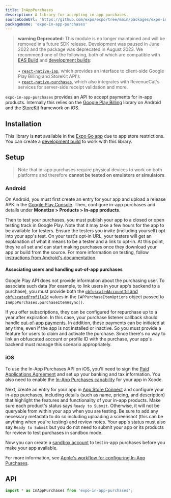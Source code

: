 ```yaml
---
title: InAppPurchases
description: A library for accepting in-app purchases.
sourceCodeUrl: 'https://github.com/expo/expo/tree/main/packages/expo-in-app-purchases'
packageName: 'expo-in-app-purchases'
---
```



> **warning** **Deprecated:** This module is no longer maintained and will be removed in a future SDK release. Development was paused in June 2022 and the package was deprecated in August 2023. We recommend one of the following, both of which are compatible with [EAS Build](/build/introduction/) and [development builds](/develop/development-builds/use-development-builds/):<br/><br/>
> • [`react-native-iap`](https://github.com/dooboolab/react-native-iap), which provides an interface to client-side Google Play Billing and StoreKit API's<br/>
> • [`react-native-purchases`](https://www.revenuecat.com/blog/engineering/expo-in-app-purchase-tutorial/), which also integrates with RevenueCat's services for server-side receipt validation and more.

`expo-in-app-purchases` provides an API to accept payments for in-app products. Internally this relies on the [Google Play Billing](https://developer.android.com/google/play/billing/integrate) library on Android and the [StoreKit](https://developer.apple.com/documentation/storekit?language=objc) framework on iOS.

<PlatformsSection android ios />

## Installation

This library is **not** available in the [Expo Go app](https://expo.dev/go) due to app store restrictions. You can create a [development build](/develop/development-builds/create-a-build/) to work with this library.

<APIInstallSection />

## Setup

> Note that in-app purchases require physical devices to work on both platforms and therefore **cannot be tested on emulators or simulators**.

### Android

On Android, you must first create an entry for your app and upload a release APK in the [Google Play Console](https://developer.android.com/distribute/console/). Then, configure in-app purchases and details under **Monetize > Products > In-app products**.

Then to test your purchases, you must publish your app to a closed or open testing track in Google Play. Note that it may take a few hours for the app to be available for testers. Ensure the testers you invite (including yourself) opt into your app's test. On your test's opt-in URL, your testers will get an explanation of what it means to be a tester and a link to opt-in. At this point, they're all set and can start making purchases once they download your app or build from the source. For more information on testing, follow [instructions from Android's documentation](https://developer.android.com/google/play/billing/test).

#### Associating users and handling out-of-app purchases

Google Play API does not provide information about the purchasing user. To associate such data (for example, to link users in your app's backend to a purchase), you must provide both the [`obfuscatedAccountId` and `obfuscatedProfileId`](#iappurchaseitemoptions) values in the `IAPPurchaseItemOptions` object passed to `InAppPurchases.purchaseItemAsync()`.

If you offer subscriptions, they can be configured for repurchase up to a year after expiration. In this case, your purchase listener callback should handle [out-of-app payments](https://developer.android.com/google/play/billing/integrate#ooap). In addition, these payments can be initiated at any time, even if the app is not installed or inactive. So you must provide a feature for users to claim and activate the purchase. Since there's no way to link an obfuscated account or profile ID with the purchase, your app's backend must manage this scenario appropriately.

### iOS

To use the In-App Purchases API on iOS, you'll need to sign the [Paid Applications Agreement](https://developer.apple.com/help/app-store-connect/get-started/app-store-connect-workflow) and set up your banking and tax information. You also need to enable the [In-App Purchases capability](https://help.apple.com/xcode/mac/current/#/dev88ff319e7) for your app in Xcode.

Next, create an entry for your app in [App Store Connect](https://appstoreconnect.apple.com/) and configure your in-app purchases, including details (such as name, pricing, and description) that highlight the features and functionality of your in-app products. Make sure each product's status says `Ready to Submit`. Otherwise, it will not be queryable from within your app when you are testing. Be sure to add any necessary metadata to do so including uploading a screenshot (this can be anything when you're testing) and review notes. Your app's status must also say `Ready to Submit` but you do not need to submit your app or its products for review to test purchases in sandbox mode.

Now you can create a [sandbox account](https://developer.apple.com/help/app-store-connect/test-in-app-purchases/create-sandbox-apple-ids/) to test in-app purchases before you make your app available.

For more information, see [Apple's workflow for configuring In-App Purchases](https://developer.apple.com/help/app-store-connect/configure-in-app-purchase-settings/overview-for-configuring-in-app-purchases).

## API

```js
import * as InAppPurchases from 'expo-in-app-purchases';
```

<APISection packageName="expo-in-app-purchases" apiName="InAppPurchases" />
